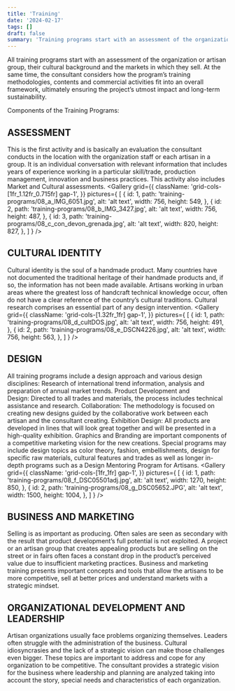 ```yaml
---
title: 'Training'
date: '2024-02-17'
tags: []
draft: false
summary: 'Training programs start with an assessment of the organization or artisan group, their cultural background and the markets in which they sell. The consultant also considers how the program’s training methodologies, contents and commercial activities fit into an overall framework, ultimately ensuring the project’s utmost impact and long-term sustainability.'
---
```

<DivContainer>
All training programs start with an assessment of the organization or artisan group, their cultural background and the markets in which they sell. At the same time, the consultant considers how the program’s training methodologies, contents and commercial activities fit into an overall framework, ultimately ensuring the project’s utmost impact and long-term sustainability.  

Components of the Training Programs:

## ASSESSMENT

This is the first activity and is basically an evaluation the consultant conducts in the location with the organization staff or each artisan in a group. It is an individual conversation with relevant information that includes years of experience working in a particular skill/trade, production management, innovation and business practices. This activity also includes Market and Cultural assessments.
<Gallery
  grid={{
    className: 'grid-cols-[1fr_1.12fr_0.715fr] gap-1',
  }} 
  pictures={
    [
      {
        id: 1,
        path: 'training-programs/08_a_IMG_6051.jpg',
        alt: 'alt text',
        width: 756,
        height: 549,
      },
      {
        id: 2,
        path: 'training-programs/08_b_IMG_3427.jpg',
        alt: 'alt text',
        width: 756,
        height: 487,
      },
      {
        id: 3,
        path: 'training-programs/08_c_con_devon_grenada.jpg',
        alt: 'alt text',
        width: 820,
        height: 827,
      },
    ]
  }
/>

## CULTURAL IDENTITY

Cultural identity is the soul of a handmade product.  Many countries have not documented the traditional heritage of their handmade products and, if so, the information has not been made available. Artisans working in urban areas where the greatest loss of handcraft technical knowledge occur, often do not have a clear reference of the country’s cultural traditions. Cultural research comprises an essential part of any design intervention. 
<Gallery
  grid={{
    className: 'grid-cols-[1.32fr_1fr] gap-1',
  }} 
  pictures={
    [
      {
        id: 1,
        path: 'training-programs/08_d_cultDOS.jpg',
        alt: 'alt text',
        width: 756,
        height: 491,
      },
      {
        id: 2,
        path: 'training-programs/08_e_DSCN4226.jpg',
        alt: 'alt text',
        width: 756,
        height: 563,
      },
    ]
  }
/>

## DESIGN

All training programs include a design approach and various design disciplines: Research of international trend information, analysis and preparation of annual market trends. Product Development and Design: Directed to all trades and materials, the process includes technical assistance and research. Collaboration: The methodology is focused on creating new designs guided by the collaborative work between each artisan and the consultant creating. Exhibition Design: All products are developed in lines that will look great together and will be presented in a high-quality exhibition. Graphics and Branding are important components of a competitive marketing vision for the new creations. Special programs may include design topics as color theory, fashion, embellishments, design for specific raw materials, cultural features and trades as well as longer in-depth programs such as a Design Mentoring Program for Artisans.
<Gallery
  grid={{
    className: 'grid-cols-[1fr_1fr] gap-1',
  }} 
  pictures={
    [
      {
        id: 1,
        path: 'training-programs/08_f_DSC05501adj.jpg',
        alt: 'alt text',
        width: 1270,
        height: 850,
      },
      {
        id: 2,
        path: 'training-programs/08_g_DSC05652.JPG',
        alt: 'alt text',
        width: 1500,
        height: 1004,
      },
    ]
  }
/>

## BUSINESS AND MARKETING

Selling is as important as producing. Often sales are seen as secondary with the result that product development’s full potential is not exploited. A project or an artisan group that creates appealing products but are selling on the street or in fairs often faces a constant drop in the product’s perceived value due to insufficient marketing practices. Business and marketing training presents important concepts and tools that allow the artisans to be more competitive, sell at better prices and understand markets with a strategic mindset.

## ORGANIZATIONAL DEVELOPMENT AND LEADERSHIP

Artisan organizations usually face problems organizing themselves. Leaders often struggle with the administration of the business. Cultural idiosyncrasies and the lack of a strategic vision can make those challenges even bigger. These topics are important to address and cope for any organization to be competitive. The consultant provides a strategic vision for the business where leadership and planning are analyzed taking into account the story, special needs and characteristics of each organization.
</DivContainer>